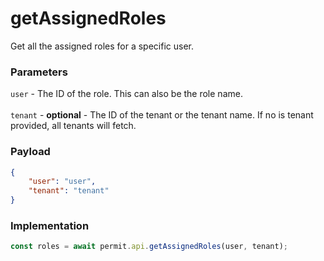 # getAssignedRoles

Get all the assigned roles for a specific user.

### Parameters

`user` - The ID of the role. This can also be the role name. <br/><br />
`tenant` - **optional** - The ID of the tenant or the tenant name. If no is tenant provided, all tenants will fetch.

### Payload

```json
{
	"user": "user",
	"tenant": "tenant"
}
```

### Implementation

```js
const roles = await permit.api.getAssignedRoles(user, tenant);
```
